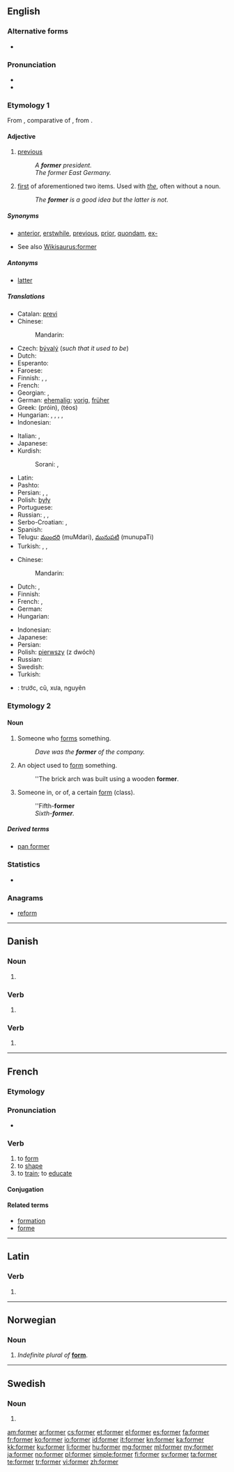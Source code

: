 ==English==
===Alternative forms===
* {{l|en|fmr}}

===Pronunciation===
* {{audio|en-us-former.ogg|Audio (US)}}
* {{rhymes|ɔː(r)mə(r)}}

===Etymology 1===
From {{etyl|enm}} {{term|former|lang=enm}}, comparative of {{term|forme||first|lang=enm}}, from {{etyl|ang}} {{term|forma||first|lang=ang}}.

====Adjective====
{{en-adj|-}}

# [[previous]]
#: ''A '''former''' president.''
#: ''The former East Germany.''
# [[first]] of aforementioned two items. Used with ''[[the]]'', often without a noun.
#: ''The '''former''' is a good idea but the latter is not.''

=====Synonyms=====
* {{sense|previous}} [[anterior]], [[erstwhile]], [[previous]], [[prior]], [[quondam]], [[ex-]]
* See also [[Wikisaurus:former]]

=====Antonyms=====
* [[latter]]

=====Translations=====
{{trans-top|previous}}
* Catalan: [[previ]]
* Chinese:
*: Mandarin: {{t|cmn|前|tr=qián|sc=Hani}}
* Czech: [[bývalý]] {{m}} (''such that it used to be'')
* Dutch: {{t+|nl|voormalig}}
* Esperanto: {{t-|eo|antaŭa}}
* Faroese: {{t-|fo|fyrrverandi}}
* Finnish: {{t+|fi|edeltävä}}, {{t+|fi|edellinen}}, {{t+|fi|entinen}}
* French: {{t+|fr|précédent}}
* Georgian: {{t-|ka|წინანდელი|tr=tsinandeli|sc=Geor}}, {{t-|ka|უწინდელი|tr=utsindeli|sc=Geor}}
* German: [[ehemalig]]; [[vorig]], [[früher]]
* Greek: {{t+|el|πρώην}} (próin), {{t+|el|τέως}} (téos)
* Hungarian: {{t+|hu|előző}}, {{t-|hu|előbbi}}, {{t+|hu|korábbi}}, {{t+|hu|egykori}}, {{t+|hu|hajdani}}
* Indonesian: {{t+|id|mantan}}
{{trans-mid}}
* Italian: {{t+|it|precedente}}, {{t+|it|anteriore}}
* Japanese: {{t+|ja|前|tr=まえ, mae|sc=Jpan}}
* Kurdish:
*: Sorani: {{ku-Arab|[[به‌رتر]]}}, {{ku-Arab|[[پێشو]]}}
* Latin: {{t-|la|anterior}}
* Pashto: {{t+|ps|پخوانی|tr=pëxwânay}}
* Persian: {{t+|fa|سابق|tr=sâbeq|sc=fa-Arab}}, {{t+|fa|قدیم|tr=qadim|sc=fa-Arab}}, {{t+|fa|اسبق|tr=asbaq|sc=fa-Arab}}
* Polish: [[były]]
* Portuguese: {{t+|pt|anterior}}
* Russian: {{t+|ru|предыдущий|tr=predydúščij}}, {{t+|ru|бывший|tr=bývšij}}, {{t+|ru|прежний|tr=préžnij|sc=Cyrl}}
* Serbo-Croatian: {{t-|sh|prethodni}},  {{t-|sh|bivši}}
* Spanish: {{t+|es|anterior}}
* Telugu: [[ముందరి]] (muMdari), [[మునుపటి]] (munupaTi)
* Turkish: {{t+|tr|önce}},  {{t+|tr|önceki}},  {{t+|tr|eski}}
{{trans-bottom}}

{{trans-top|first of aforementioned two items}}
* Chinese:
*: Mandarin: {{t|cmn|前者|tr=qiánzhě|sc=Hani}}
* Dutch: {{t+|nl|deze}}, {{t-|nl|eerstgenoemde}}
* Finnish: {{t+|fi|ensimmäinen}}
* French: {{t+|fr|premier}}, {{t+|fr|celui-là}}
* German: {{t+|de|ersterer|m}}
* Hungarian: {{t-|hu|előbbi}}
{{trans-mid}}
* Indonesian: {{t+|id|terdahulu}}
* Japanese: {{t-|ja|前者|tr=ぜんしゃ, zensha|sc=Jpan}}
* Persian: {{t+|fa|اولی|tr=avvali|sc=fa-Arab}}
* Polish: [[pierwszy]] (z dwóch)
* Russian: {{t+|ru|первый|tr=pérvyj}}
* Swedish: {{t+|sv|föregående}}
* Turkish: {{t+|tr|ilk}}
{{trans-bottom}}

{{checktrans-top}}
* {{ttbc|vi}}: trước, cũ, xưa, nguyên
{{trans-bottom}}
===Etymology 2===
{{rfe|lang=en}}
====Noun====
{{en-noun}}

# Someone who [[form]]s something.
#: ''Dave was the '''former''' of the company.''
# An object used to [[form]] something.
#: ''The brick arch was built using a wooden '''former'''.
# {{chiefly|British|used in combinations}} Someone in, or of, a certain [[form]] (class).
#: ''Fifth-'''former'''
#: ''Sixth-'''former'''.''

=====Derived terms=====
* [[pan former]]

===Statistics===
* {{rank|minutes|appear|thoughts|661|former|twenty|lips|donations}}

===Anagrams===
* [[reform]]

----

==Danish==

===Noun===
{{head|da|noun form|g=c}}

# {{form of|plural indefinite|form|lang=da}}

===Verb===
{{head|da|verb form}}

# {{form of|present|forme|lang=da}}

===Verb===
{{head|da|verb form|head=former ''or'' formér}}

# {{form of|imperative|formere|lang=da}}

----

==French==

===Etymology===
{{etyl|la|fr}} {{term|formo|formō|I form|lang=la}}

===Pronunciation===
* {{audio|Fr-former.ogg|Audio}}

===Verb===
{{fr-verb}}

# to [[form]] {{gloss|generic sense}}
# to [[shape]] {{gloss|to make into a certain shape}}
# to [[train]]; to [[educate]]

====Conjugation====
{{fr-conj-er|form|avoir}}

====Related terms====
* [[formation#French|formation]]
* [[forme#French|forme]]

----

==Latin==

===Verb===
{{la-verb-form|former}}

# {{conjugation of|formo|formō|1|s|pres|pass|sub|lang=la}}

----

==Norwegian==

===Noun===
{{head|no|noun form}}

# ''Indefinite plural of'' '''[[form]]'''.

----

==Swedish==

===Noun===
{{head|sv|noun form}}

# {{sv-noun-form-indef-pl|form}}

[[am:former]]
[[ar:former]]
[[cs:former]]
[[et:former]]
[[el:former]]
[[es:former]]
[[fa:former]]
[[fr:former]]
[[ko:former]]
[[io:former]]
[[id:former]]
[[it:former]]
[[kn:former]]
[[ka:former]]
[[kk:former]]
[[ku:former]]
[[li:former]]
[[hu:former]]
[[mg:former]]
[[ml:former]]
[[my:former]]
[[ja:former]]
[[no:former]]
[[pl:former]]
[[simple:former]]
[[fi:former]]
[[sv:former]]
[[ta:former]]
[[te:former]]
[[tr:former]]
[[vi:former]]
[[zh:former]]
